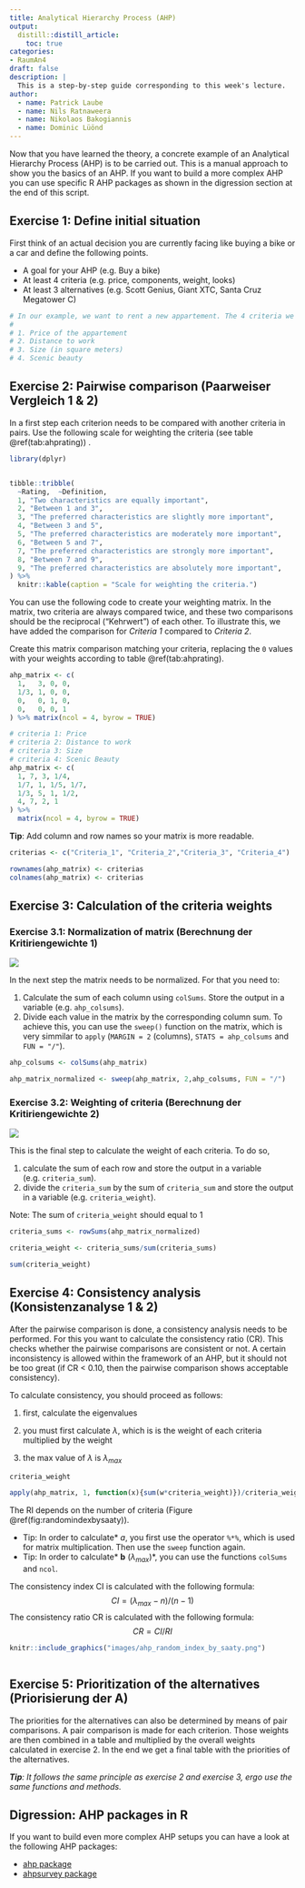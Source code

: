 ```yaml
---
title: Analytical Hierarchy Process (AHP)
output: 
  distill::distill_article:
    toc: true
categories:
- RaumAn4
draft: false
description: |
  This is a step-by-step guide corresponding to this week's lecture.
author:
  - name: Patrick Laube
  - name: Nils Ratnaweera
  - name: Nikolaos Bakogiannis
  - name: Dominic Lüönd
---
```




Now that you have learned the theory, a concrete example of an Analytical Hierarchy Process (AHP) is to be carried out. This is a manual approach to show you the basics of an AHP. If you want to build a more complex AHP you can use specific R AHP packages as shown in the digression section at the end of this script.


## Exercise 1: Define initial situation 

First think of an actual decision you are currently facing like buying a bike or a car and define the following points.

* A goal for your AHP (e.g. Buy a bike)
* At least 4 criteria (e.g. price, components, weight, looks)
* At least 3 alternatives (e.g. Scott Genius, Giant XTC, Santa Cruz Megatower C)


```r
# In our example, we want to rent a new appartement. The 4 criteria we will use to are:
# 
# 1. Price of the appartement
# 2. Distance to work
# 3. Size (in square meters)
# 4. Scenic beauty
```


## Exercise 2: Pairwise comparison (Paarweiser Vergleich 1 & 2)

In a first step each criterion needs to be compared with another criteria in pairs. Use the following scale for weighting the criteria (see table \@ref(tab:ahprating)) . 

```r
library(dplyr)


tibble::tribble(
  ~Rating,	~Definition,
  1, "Two characteristics are equally important",
  2, "Between 1 and 3",
  3, "The preferred characteristics are slightly more important",
  4, "Between 3 and 5",
  5, "The preferred characteristics are moderately more important",
  6, "Between 5 and 7",
  7, "The preferred characteristics are strongly more important",
  8, "Between 7 and 9",
  9, "The preferred characteristics are absolutely more important",
) %>%
  knitr::kable(caption = "Scale for weighting the criteria.")
```

You can use the following code to create your weighting matrix. In the matrix, two criteria are always compared twice, and these two comparisons should be the reciprocal ("Kehrwert") of each other. To illustrate this, we have added the comparison for *Criteria 1* compared to *Criteria 2*. 

Create this matrix comparison matching your criteria, replacing the `0` values with your weights according to table \@ref(tab:ahprating).

```r
ahp_matrix <- c(
  1,   3, 0, 0,
  1/3, 1, 0, 0,
  0,   0, 1, 0,
  0,   0, 0, 1
) %>% matrix(ncol = 4, byrow = TRUE) 

```


```r
# criteria 1: Price
# criteria 2: Distance to work
# criteria 3: Size
# criteria 4: Scenic Beauty
ahp_matrix <- c(
  1, 7, 3, 1/4,
  1/7, 1, 1/5, 1/7,
  1/3, 5, 1, 1/2,
  4, 7, 2, 1
) %>%
  matrix(ncol = 4, byrow = TRUE)

```


**Tip**: Add column and row names so your matrix is more readable. 

```r
criterias <- c("Criteria_1", "Criteria_2","Criteria_3", "Criteria_4")

rownames(ahp_matrix) <- criterias
colnames(ahp_matrix) <- criterias
```



## Exercise 3: Calculation of the criteria weights 

### Exercise 3.1: Normalization of matrix (Berechnung der Kritiriengewichte 1)

![](images/criteria_normalize.png)

In the next step the matrix needs to be normalized. For that you need to: 

1. Calculate the sum of each column using `colSums`. Store the output in a variable (e.g. `ahp_colsums`).
2. Divide each value in the matrix by the corresponding column sum. To achieve this, you can use the `sweep()` function on the matrix, which is very simmilar to `apply` (`MARGIN = 2` (columns), `STATS = ahp_colsums` and `FUN = "/"`).


```r

ahp_colsums <- colSums(ahp_matrix)

ahp_matrix_normalized <- sweep(ahp_matrix, 2,ahp_colsums, FUN = "/")

```



### Exercise 3.2: Weighting of criteria (Berechnung der Kritiriengewichte 2)

![](images/weights_normalize.png)


This is the final step to calculate the weight of each criteria. To do so, 

1. calculate the sum of each row and store the output in a variable (e.g. `criteria_sum`). 
2. divide the `criteria_sum` by the sum of `criteria_sum` and store the output in a variable (e.g. `criteria_weight`).

Note: The sum of `criteria_weight` should equal to 1

```r
criteria_sums <- rowSums(ahp_matrix_normalized)

criteria_weight <- criteria_sums/sum(criteria_sums)

sum(criteria_weight)
```


## Exercise 4: Consistency analysis (Konsistenzanalyse 1 & 2)

After the pairwise comparison is done, a consistency analysis needs to be performed. For this you want to calculate the consistency ratio (CR). This checks whether the pairwise comparisons are consistent or not. A certain inconsistency is allowed within the framework of an AHP, but it should not be too great (if CR < 0.10, then the pairwise comparison shows acceptable consistency). 

To calculate consistency, you should proceed as follows:

1. first, calculate the eigenvalues

1. you must first calculate $\lambda$, which is is the weight of each criteria multiplied by the weight 
2. the max value of $\lambda$ is $\lambda_{max}$


```r




criteria_weight

apply(ahp_matrix, 1, function(x){sum(w*criteria_weight)})/criteria_weight


```



The RI depends on the number of criteria (Figure \@ref(fig:randomindexbysaaty)).

* Tip: In order to calculate* $a$, you first use the operator `%*%`, which is used for matrix multiplication. Then use the `sweep` function again.
* Tip: In order to calculate* **b** ($\lambda_{max}$)*, you can use the functions `colSums` and `ncol`.

The consistency index CI is calculated with the following formula: $$CI = (\lambda_{max} - n) / (n - 1)$$
The consistency ratio CR is calculated with the following formula: $$CR = CI / RI$$

```r
knitr::include_graphics("images/ahp_random_index_by_saaty.png")
```

```r

```


## Exercise 5: Prioritization of the alternatives (Priorisierung der A)

The priorities for the alternatives can also be determined by means of pair comparisons. A pair comparison is made for each criterion. Those weights are then combined in a table and multiplied by the overall weights calculated in exercise 2. In the end we get a final table with the priorities of the alternatives. 

***Tip**: It follows the same principle as exercise 2 and exercise 3, ergo use the same functions and methods.*


## Digression: AHP packages in R
If you want to build even more complex AHP setups you can have a look at the following AHP packages:

* [ahp package](https://www.r-bloggers.com/2016/01/analytic-hierarchy-process-ahp-with-the-ahp-package/)
* [ahpsurvey package](https://cran.r-project.org/web/packages/ahpsurvey/vignettes/my-vignette.html)


